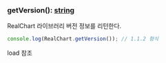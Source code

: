 ### getVersion(): [string](https://developer.mozilla.org/en-US/docs/Web/JavaScript/Reference/Global_Objects/String)
RealChart 라이브러리 버전 정보를 리턴한다.

```js
console.log(RealChart.getVersion()); // 1.1.2 형식
```

load 참조